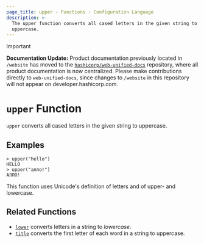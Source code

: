 ```yaml
---
page_title: upper - Functions - Configuration Language
description: >-
  The upper function converts all cased letters in the given string to
  uppercase.
---
```


> [!IMPORTANT]  
> **Documentation Update:** Product documentation previously located in `/website` has moved to the [`hashicorp/web-unified-docs`](https://github.com/hashicorp/web-unified-docs) repository, where all product documentation is now centralized. Please make contributions directly to `web-unified-docs`, since changes to `/website` in this repository will not appear on developer.hashicorp.com.

# `upper` Function

`upper` converts all cased letters in the given string to uppercase.

## Examples

```
> upper("hello")
HELLO
> upper("алло!")
АЛЛО!
```

This function uses Unicode's definition of letters and of upper- and lowercase.

## Related Functions

* [`lower`](/terraform/language/functions/lower) converts letters in a string to _lowercase_.
* [`title`](/terraform/language/functions/title) converts the first letter of each word in a string to uppercase.
